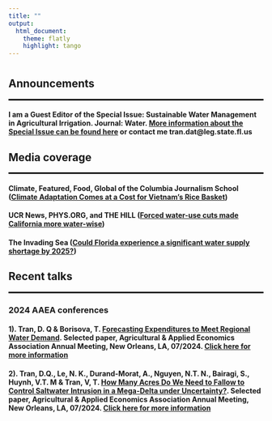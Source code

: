 ```yaml
---
title: ""
output: 
  html_document:
    theme: flatly
    highlight: tango
---
```


#
#
<!-- <link rel="stylesheet" href="style.css" type="text/css"> -->


<!-- <style> -->
<!-- body { -->
<!-- text-align: justify} -->
<!-- </style> -->


## **Announcements**
<hr style="border:1px solid black"> <!-- add black line -->
#### I am a Guest Editor of the Special Issue: Sustainable Water Management in Agricultural Irrigation. Journal: Water. [More information about the Special Issue can be found here](https://www.mdpi.com/journal/water/special_issues/JD60IDD43H) or contact me tran.dat@leg.state.fl.us


## **Media coverage**
<hr style="border:1px solid black"> <!-- add black line -->

#### Climate, Featured, Food, Global of the Columbia Journalism School ([Climate Adaptation Comes at a Cost for Vietnam’s Rice Basket](https://columbianewsservice.com/2025/04/10/climate-adaptation-comes-at-a-cost-for-vietnams-rice-basket/?fbclid=IwY2xjawJkwPNleHRuA2FlbQIxMQABHjqq20pFlY4792lz8aOZD7Goj-WNNiuZ6KeRzGm1NoThgRllDuIkgROxkP1C_aem_VlWeEqsY5XEaziTkFsf2cg))

#### UCR News, PHYS.ORG, and THE HILL ([Forced water-use cuts made California more water-wise](https://thehill.com/policy/equilibrium-sustainability/3971061-forced-conservation-measures-made-californians-more-water-wise-study/))


#### The Invading Sea ([Could Florida experience a significant water supply shortage by 2025?](https://www.theinvadingsea.com/2024/09/10/florida-water-supply-shortage-2025-infrastructure-legislature-seminole-compact-taxwatch/))

<!-- #### Florida TaxWatch ([Florida’s Water Supply: Could Florida Experience a Significant Water Supply Shortage by 2025?](https://floridataxwatch.org/Research/Full-Library/florida-water-supply-shortage-2025)) -->

## **Recent talks**
<hr style="border:1px solid black"> <!-- add black line -->

### **2024 AAEA conferences**

#### 1). **Tran, D. Q** & Borisova, T. [Forecasting Expenditures to Meet Regional Water Demand](https://ageconsearch.umn.edu/record/343688/files/28291.pdf). Selected paper, Agricultural & Applied Economics Association Annual Meeting, New Orleans, LA, 07/2024. [Click here for more information](https://ageconsearch.umn.edu/record/343688/files/28291.pdf)

#### 2). **Tran, D.Q.**, Le, N. K., Durand-Morat, A., Nguyen, N.T. N., Bairagi, S., Huynh, V.T. M & Tran, V, T. [How Many Acres Do We Need to Fallow to Control Saltwater Intrusion in a Mega-Delta under Uncertainty?](https://ageconsearch.umn.edu/record/343689/files/28293.pdf). Selected paper, Agricultural & Applied Economics Association Annual Meeting, New Orleans, LA, 07/2024. [Click here for more information](https://ageconsearch.umn.edu/record/343689/files/28293.pdf)
